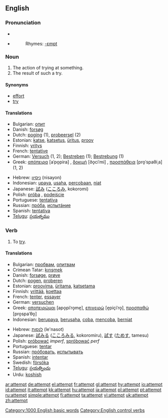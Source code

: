==English==

{{rank|drawn|field|street|829|attempt|soft|officers|likely}}

===Pronunciation===
*{{IPA|/əˈtɛmpt/}}
*{{audio|en-us-attempt.ogg|Audio (US)}}
*:Rhymes: [[Rhymes:English:-ɛmpt|-ɛmpt]]

===Noun===
{{en-noun}}
# The action of trying at something.
# The result of such a try.

====Synonyms====
*[[effort]]
*[[try]]

====Translations====
{{top}}
*Bulgarian: [[опит]] {{m}}
*Danish: [[forsøg]] {{n}}
*Dutch: [[poging]] {{f}} (1), [[probeersel]] {{n}} (2)
*Estonian: [[katse]], [[katsetus]], [[üritus]], [[proov]]
*Finnish: [[yritys]]
*French: [[tentative]] {{f}}
*German: [[Versuch]] {{m}} (1, 2); [[Bestreben]] {{n}} (1); [[Bestrebung]] {{f}} (1)
*Greek: [[απόπειρα]] [aˈpo̞pira] {{f}}, [[δοκιμή]] [ðo̞ciˈmi] {{f}}, [[προσπάθεια]] [pro̞ˈspaθiˌa] {{f}} (1, 2)
{{mid}}
*Hebrew: [[ניסיון]] (nisayon) {{m}}
*Indonesian: [[upaya]], [[usaha]], [[coba|percobaan]], [[niat]]
*Japanese: [[試み]] ([[こころみ]], kokoromi)
*Polish: [[próba]] {{f}}, [[podejście]] {{m}}
*Portuguese: [[tentativa]] {{f}}
*Russian: [[прóба]], [[испытáние]]
*Spanish: [[tentativa]] {{f}}
*[[Telugu]]: [[ప్రయత్నము]]
{{bottom}}

===Verb===
{{en-verb}}
# To [[try]].

====Translations====
{{top}}
*Bulgarian: [[пробвам]], [[опитвам]]
*Crimean Tatar: [[kırışmek]]
*Danish: [[forsøge]], [[prøve]]
*Dutch: [[pogen]], [[proberen]]
*Estonian: [[proovima]], [[üritama]], [[katsetama]]
*Finnish: [[yrittää]], [[koettaa]]
*French: [[tenter]], [[essayer]]
*German: [[versuchen]]
*Greek: [[αποπειρώμαι]] [apo̞piˈro̞me̞], [[επιχειρώ]] [e̞piçiˈro̞], [[προσπαθώ]] [pro̞spaˈθo̞]
*Indonesian: [[upaya|berupaya]], [[usaha|berusaha]], [[coba]], [[coba|mencoba]], [[niat|berniat]]
{{mid}}
*Hebrew: [[לנסות]] (le'nasot)
*Japanese: [[試みる]] ([[こころみる]], kokoromiru), [[試す]] ([[ためす]], tamesu)
*Polish: [[próbować]] ''imperf'', [[spróbować]] ''perf''
*Portuguese: [[tentar]]
*Russian: [[прóбовать]], [[испытывать]]
*Spanish: [[intentar]]
*Swedish: [[försöka]]
*[[Telugu]]: [[ప్రయత్నించు]]
*Urdu: [[koshish]]
{{bottom}}

[[Category:1000 English basic words]]
[[Category:English control verbs]]

[[ar:attempt]]
[[de:attempt]]
[[el:attempt]]
[[fr:attempt]]
[[gl:attempt]]
[[hy:attempt]]
[[io:attempt]]
[[id:attempt]]
[[it:attempt]]
[[kk:attempt]]
[[hu:attempt]]
[[ja:attempt]]
[[pl:attempt]]
[[pt:attempt]]
[[ru:attempt]]
[[simple:attempt]]
[[fi:attempt]]
[[ta:attempt]]
[[vi:attempt]]
[[uk:attempt]]
[[zh:attempt]]
